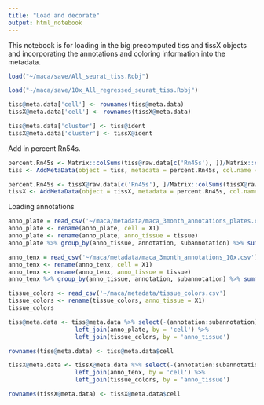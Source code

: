 ```yaml
---
title: "Load and decorate"
output: html_notebook
---
```


This notebook is for loading in the big precomputed tiss and tissX objects and incorporating the annotations and coloring information into the metadata.

```r
load("~/maca/save/All_seurat_tiss.Robj")

load("~/maca/save/10x_All_regressed_seurat_tiss.Robj")

tiss@meta.data['cell'] <- rownames(tiss@meta.data)
tissX@meta.data['cell'] <- rownames(tissX@meta.data)

tiss@meta.data['cluster'] <- tiss@ident
tissX@meta.data['cluster'] <- tissX@ident
```

Add in percent Rn54s.
```r
percent.Rn45s <- Matrix::colSums(tiss@raw.data[c('Rn45s'), ])/Matrix::colSums(tiss@raw.data)
tiss <- AddMetaData(object = tiss, metadata = percent.Rn45s, col.name = "percent.Rn45s")

percent.Rn45s <- tissX@raw.data[c('Rn45s'), ]/Matrix::colSums(tissX@raw.data)
tissX <- AddMetaData(object = tissX, metadata = percent.Rn45s, col.name = "percent.Rn45s")
```

Loading annotations
```r
anno_plate = read_csv('~/maca/metadata/maca_3month_annotations_plates.csv')
anno_plate <- rename(anno_plate, cell = X1)
anno_plate <- rename(anno_plate, anno_tissue = tissue)
anno_plate %>% group_by(anno_tissue, annotation, subannotation) %>% summarize(count = n())

anno_tenx = read_csv('~/maca/metadata/maca_3month_annotations_10x.csv')
anno_tenx <- rename(anno_tenx, cell = X1)
anno_tenx <- rename(anno_tenx, anno_tissue = tissue)
anno_tenx %>% group_by(anno_tissue, annotation, subannotation) %>% summarize(count = n())
```

```r
tissue_colors <- read_csv('~/maca/metadata/tissue_colors.csv')
tissue_colors <- rename(tissue_colors, anno_tissue = X1)
tissue_colors
```

```r
tiss@meta.data <- tiss@meta.data %>% select(-(annotation:subannotation)) %>% 
                   left_join(anno_plate, by = 'cell') %>%
                   left_join(tissue_colors, by = 'anno_tissue')

rownames(tiss@meta.data) <- tiss@meta.data$cell
```

```r
tissX@meta.data <- tissX@meta.data %>% select(-(annotation:subannotation)) %>% 
                   left_join(anno_tenx, by = 'cell') %>%
                   left_join(tissue_colors, by = 'anno_tissue')

rownames(tissX@meta.data) <- tissX@meta.data$cell
```



